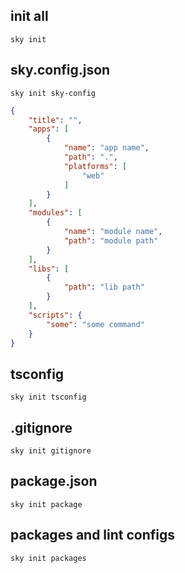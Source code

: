 
<Nav selected="docs/overview/1.sky-init" />

# init all
`sky init`

# sky.config.json
`sky init sky-config`

```json
{
    "title": "",
    "apps": [
        {
            "name": "app name",
            "path": ".",
            "platforms": [
                "web"
            ]
        }
    ],
    "modules": [
        {
            "name": "module name",
            "path": "module path"
        }
    ],
    "libs": [
        {
            "path": "lib path"
        }
    ],
    "scripts": {
        "some": "some command"
    }
}
```

# tsconfig
`sky init tsconfig`

# .gitignore
`sky init gitignore`

# package.json
`sky init package`

# packages and lint configs
`sky init packages`

